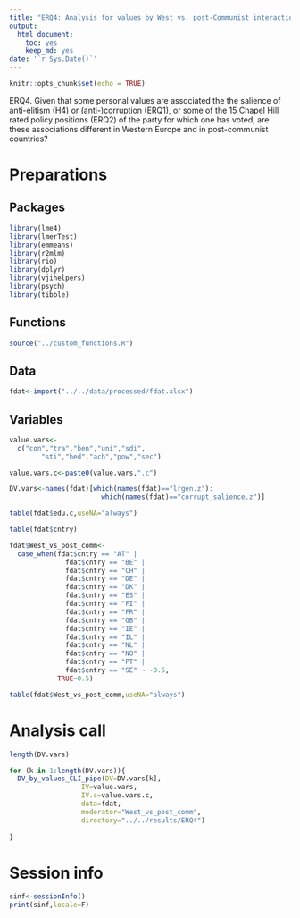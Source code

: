 ```yaml
---
title: "ERQ4: Analysis for values by West vs. post-Communist interactions"
output: 
  html_document: 
    toc: yes
    keep_md: yes
date: '`r Sys.Date()`'
---
```


```r
knitr::opts_chunk$set(echo = TRUE)
```

ERQ4. Given that some personal values are associated the the salience of anti-elitism (H4) or (anti-)corruption (ERQ1), or some of the 15 Chapel Hill rated  policy positions (ERQ2) of the party for which one has voted, are these associations different in Western Europe and in post-communist countries?


# Preparations

## Packages

```r

library(lme4)
library(lmerTest)
library(emmeans)
library(r2mlm)
library(rio)
library(dplyr)
library(vjihelpers)
library(psych)
library(tibble)
```

## Functions

```r

source("../custom_functions.R")
```

## Data

```r
fdat<-import("../../data/processed/fdat.xlsx")
```

## Variables

```r

value.vars<-
  c("con","tra","ben","uni","sdi",
        "sti","hed","ach","pow","sec")

value.vars.c<-paste0(value.vars,".c")

DV.vars<-names(fdat)[which(names(fdat)=="lrgen.z"):
                       which(names(fdat)=="corrupt_salience.z")]

table(fdat$edu.c,useNA="always")

table(fdat$cntry)

fdat$West_vs_post_comm<-
  case_when(fdat$cntry == "AT" |
              fdat$cntry == "BE" |
              fdat$cntry == "CH" |
              fdat$cntry == "DE" |
              fdat$cntry == "DK" |
              fdat$cntry == "ES" |
              fdat$cntry == "FI" |
              fdat$cntry == "FR" |
              fdat$cntry == "GB" |
              fdat$cntry == "IE" |
              fdat$cntry == "IL" |
              fdat$cntry == "NL" |
              fdat$cntry == "NO" |
              fdat$cntry == "PT" |
              fdat$cntry == "SE" ~ -0.5,
            TRUE~0.5)

table(fdat$West_vs_post_comm,useNA="always")

```


# Analysis call

```r
length(DV.vars)

for (k in 1:length(DV.vars)){
  DV_by_values_CLI_pipe(DV=DV.vars[k],
                  IV=value.vars,
                  IV.c=value.vars.c,
                  data=fdat,
                  moderator="West_vs_post_comm",
                  directory="../../results/ERQ4")
  
}


```

# Session info

```r
sinf<-sessionInfo()
print(sinf,locale=F)
```